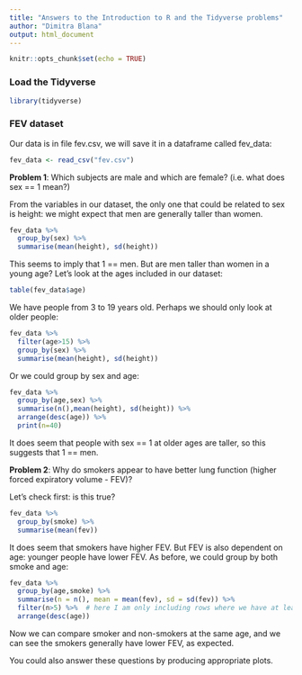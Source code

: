 ```yaml
---
title: "Answers to the Introduction to R and the Tidyverse problems"
author: "Dimitra Blana"
output: html_document
---
```


```r
knitr::opts_chunk$set(echo = TRUE)
```

### Load the Tidyverse

```r
library(tidyverse)

```

### FEV dataset

Our data is in file fev.csv, we will save it in a dataframe called fev_data:

```r
fev_data <- read_csv("fev.csv")
```

**Problem 1**: Which subjects are male and which are female? (i.e. what does sex == 1 mean?)

From the variables in our dataset, the only one that could be related to sex is height: we might expect that men are generally taller than women.

```r
fev_data %>%
  group_by(sex) %>%
  summarise(mean(height), sd(height))
```
This seems to imply that 1 == men. But are men taller than women in a young age? Let's look at the ages included in our dataset:

```r
table(fev_data$age)
```
We have people from 3 to 19 years old. Perhaps we should only look at older people:

```r
fev_data %>%
  filter(age>15) %>%
  group_by(sex) %>%
  summarise(mean(height), sd(height))
```
Or we could group by sex and age:

```r
fev_data %>%
  group_by(age,sex) %>%
  summarise(n(),mean(height), sd(height)) %>%
  arrange(desc(age)) %>%
  print(n=40)
```

It does seem that people with sex == 1 at older ages are taller, so this suggests that 1 == men. 

**Problem 2**: Why do smokers appear to have better lung function (higher forced expiratory volume - FEV)?

Let's check first: is this true?

```r
fev_data %>%
  group_by(smoke) %>%
  summarise(mean(fev))
```
It does seem that smokers have higher FEV. But FEV is also dependent on age: younger people have lower FEV. As before, we could group by both smoke and age:  

```r
fev_data %>%
  group_by(age,smoke) %>%
  summarise(n = n(), mean = mean(fev), sd = sd(fev)) %>%
  filter(n>5) %>%  # here I am only including rows where we have at least five people - to remove low counts
  arrange(desc(age))
```

Now we can compare smoker and non-smokers at the same age, and we can see the smokers generally have lower FEV, as expected.

You could also answer these questions by producing appropriate plots.